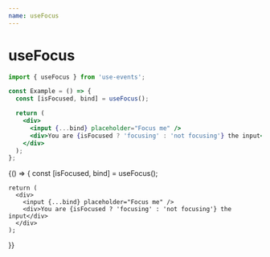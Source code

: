 ```yaml
---
name: useFocus
---
```



# useFocus

```js
import { useFocus } from 'use-events';
```

```jsx
const Example = () => {
  const [isFocused, bind] = useFocus();

  return (
    <div>
      <input {...bind} placeholder="Focus me" />
      <div>You are {isFocused ? 'focusing' : 'not focusing'} the input</div>
    </div>
  );
};
```

<Playground>
  {() => {
    const [isFocused, bind] = useFocus();

    return (
      <div>
        <input {...bind} placeholder="Focus me" />
        <div>You are {isFocused ? 'focusing' : 'not focusing'} the input</div>
      </div>
    );
  }}
</Playground>